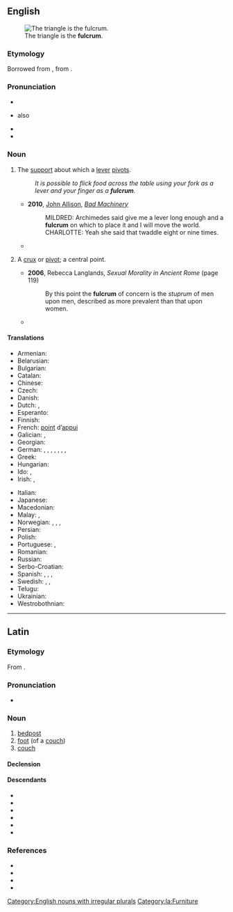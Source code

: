 {{also|Fulcrum}}
==English==
{{was wotd|2011|September|7}}
{{wikipedia|Lever|lever, of which a fulcrum is a part}}
[[File:LeverFirstClass.png|thumb|right|The triangle is the '''fulcrum'''.]]

===Etymology===
{{root|en|ine-pro|*bʰelǵ-}}
Borrowed from {{bor|en|la|fulcrum||bedpost, foot of a couch}}, from {{m|la|fulciō||prop up, support}}.

===Pronunciation===
* {{IPA|en|/ˈfʌlk.ɹəm/}}
* {{a|UK}} also {{IPA|en|/ˈfʊlk.ɹəm/}}
* {{audio|en|en-us-fulcrum.ogg|Audio (US)}}
* {{audio|en|en-au-fulcrum.ogg|Audio (AU)}}

===Noun===
{{en-noun|s|fulcra}}

# {{lb|en|mechanics}} The [[support]] about which a [[lever]] [[pivot]]s.
#: ''It is possible to flick food across the table using your fork as a lever and your finger as a '''fulcrum'''.''
#* '''2010''', [[w:John Allison (artist)|John Allison]], ''[http://scarygoround.com/?date=20100126 Bad Machinery]''
#*: MILDRED: Archimedes said give me a lever long enough and a '''fulcrum''' on which to place it and I will move the world.
#*: CHARLOTTE: Yeah she said that twaddle eight or nine times.
#* {{quote-journal|en|date=2012-03
|author={{w|Henry Petroski}}
|title=Opening Doors
|volume=100|issue=2|page=112-3
|magazine=[[w:American Scientist|American Scientist]]
|url=http://www.americanscientist.org/issues/pub/opening-doors
|passage=A doorknob of whatever roundish shape is effectively a continuum of levers, with the axis of the latching mechanism&mdash;known as the spindle&mdash;being the '''fulcrum''' about which the turning takes place.}}
# {{lb|en|figurative}} A [[crux]] or [[pivot]]; a central point.
#* '''2006''', Rebecca Langlands, ''Sexual Morality in Ancient Rome'' (page 119)
#*: By this point the '''fulcrum''' of concern is the ''stuprum'' of men upon men, described as more prevalent than that upon women.
#*{{quote-web|en|date=31 March 2021|author=Phil McNulty|title=England 2-1 Poland: What shape are Gareth Southgate's side in?
|work=BBC Sport|url=https://www.bbc.com/sport/football/56596932|passage=Chelsea's {{w|Mason Mount}} is a top-class talent while West Ham midfielder {{w|Declan Rice}} has moved his game on to another level this season and will be the fulcrum of England's midfield this summer.}}

====Translations====
{{trans-top|support about which a lever pivots}}
* Armenian: {{t+|hy|հենակետ}}
* Belarusian: {{t-needed|be}}
* Bulgarian: {{t|bg|опорна точка|f|sc=Cyrl}}
* Catalan: {{t+|ca|fulcre|m}}
* Chinese: {{t+|zh|支点|tr=zhīdiǎn}}
* Czech: {{t|cs|opěrný bod|m}}
* Danish: {{t|da|understøttelsespunkt|n}}
* Dutch: {{t+|nl|draaipunt|n}}, {{t+|nl|steunpunt|n}}
* Esperanto: {{t|eo|apogpunkto}}
* Finnish: {{t|fi|tukipiste}}
* French: [[point]] d’[[appui]] {{g|m}}
* Galician: {{t|gl|pinze|m}}, {{t|gl|forra|f}}
* Georgian: {{t-needed|ka}}
* German: {{t+|de|Angelpunkt|m}}, {{t|de|Drehpunkt|m}}, {{t|de|Hebelstützpunkt|m}}, {{t+|de|Lager|n}}, {{t+|de|Drehachse|f}}, {{t+|de|Stützpunkt|m}}, {{t|de|Gelenkpunkt|m}}, {{t+|de|Stütze|f}}
* Greek: {{t+|el|υπομόχλιο|n}}
* Hungarian: {{t|hu|forgáspont}}
* Ido: {{t+|io|apog-punto}}, {{t+|io|pivoto}}
* Irish: {{t|ga|borradh}}, {{t|ga|buthal}}
{{trans-mid}}
* Italian: {{t+|it|fulcro|m}}
* Japanese: {{t|ja|支点|tr=[[してん]], shiten}}
* Macedonian: {{t|mk|ослонец|m}}
* Malay: {{t|ms|sangga tuas}}, {{t|ms|fulkrum}}
* Norwegian: {{t|no|dreiepunkt|n}}, {{t|no|dreiningspunkt|n}}, {{t|no|hvilepunkt|n}}, {{t|no|omdreiningspunkt|n}}
* Persian: {{t|fa|تکیه‌گاه|sc=fa-Arab}}
* Polish: {{t|pl|punkt podparcia|m}}
* Portuguese: {{t+|pt|fulcro|m}}, {{t|pt|[[ponto]] [[de]] [[apoio]]|m}}
* Romanian: {{t|ro|[[punct]] [[de]] [[sprijin]]|n}}
* Russian: {{t+|ru|то́чка опо́ры}}
* Serbo-Croatian: {{t+|sh|uporište}}
* Spanish: {{t+|es|pivote|m}}, {{t|es|punto de apoyo|m}}, {{t+|es|fulcro|m}}, {{t|es|hipomoclio|m}}
* Swedish: {{t|sv|rotationspunkt}}, {{t+|sv|ledpunkt}}, {{t|sv|vridningspunkt}}
* Telugu: {{t+|te|ఆధారము}}
* Ukrainian: {{t|uk|точка опори|f}}
* Westrobothnian: {{t|gmq-bot|åbrót|n}}
{{trans-bottom}}

{{trans-top|a crux or pivot; a central point}}
{{trans-mid}}
{{trans-bottom}}

[[Category:English nouns with irregular plurals]]

----

==Latin==

===Etymology===
From {{af|la|fulciō|-crum}}.

===Pronunciation===
* {{la-IPA}}

===Noun===
{{la-noun|fulcrum<2>}}

# [[bedpost]]
# [[foot]] (of a [[couch]])
# [[couch]]

====Declension====
{{la-ndecl|fulcrum<2>}}

====Descendants====
* {{desc|ca|fulcre}}
* {{desc|en|fulcrum}}
* {{desc|fr|fulcrum}}
* {{desc|it|fulcro}}
* {{desc|pt|fulcro}}
* {{desc|es|fulcro}}

===References===
* {{R:L&S}}
* {{R:Elementary Lewis}}
* {{R:Gaffiot}}
* {{R:Smith's Antiquities}}

[[Category:la:Furniture]]